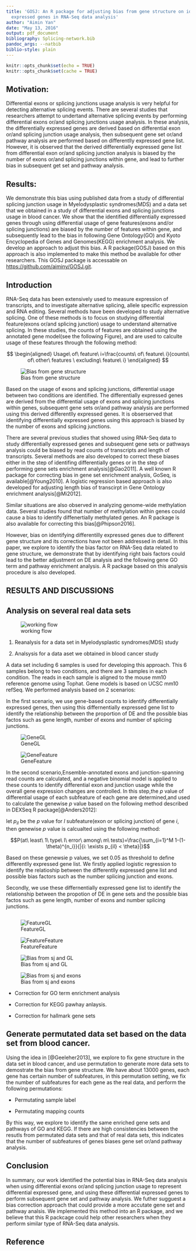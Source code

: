 ```yaml
---
title: 'GOSJ: An R package for adjusting bias from gene structure on identifying differentially
  expressed genes in RNA-Seq data analysis'
author: "Aimin Yan"
date: "May 13, 2016"
output: pdf_document
bibliography: Splicing-network.bib
pandoc_args: --natbib
biblio-style: plain
---
```


```r
knitr::opts_chunk$set(echo = TRUE)
knitr::opts_chunk$set(cache = TRUE)
```

## Motivation: 
Differential exons or splicing junctions usage analysis is very helpful for detecting alternative splicing events. There are several studies that researchers attempt to undertand alternative splicing events by performing differential exons or/and splicing junctions usage analysis. In these analysis, the differentially expressed genes are derived based on differential exon or/and splicing junction usage analysis, then subsequent gene set or/and pathway analysis are performed based on differentlly expressed gene list. However, it is observed that the derived differentially expressed gene list from differential exon or/and splicing junction analysis is biased by the number of exons or/and splicing junctions within gene, and lead to further bias in subsequent get set and pathway analysis.    

## Results: 
We demonstrate this bias using published data from a study of differential splicing junction usage in Myelodysplastic syndromes(MDS) and a data set that we obtained in a study of differential exons and splicing junctions usage in blood cancer. We show that the identified differentially expressed genes through using differential usage of gene features(exons and/or splicing junctions) are biased by the number of features within gene, and subsequently lead to the bias in following Gene Ontology(GO) and Kyoto Encyclopedia of Genes and Genomes(KEGG) enrichment analysis. We develop an approach to adjust this bias. A R package(GOSJ) based on this approach is also implemented to make this method be available for other researchers. This GOSJ package is accessable on <https://github.com/aiminy/GOSJ.git>.

## Introduction
RNA-Seq data has been extensively used to measure expression of transcripts, and to investigate alternative splicing, allele specific expression and RNA editing.
Several methods have been developed to study alternative splicing. One of these methods is to focus on studying differential feature(exons or/and splicing junction) usage to understand alternative splicing. In these studies, the counts of features are obtained using the annotated gene model(see the following Figure), and are used to calculte usage of these features through the following method:

$$
\begin{aligned}
Usage\ of\ feature\ i=\frac{counts\ of\ feature\ i}{counts\ of\ other\ features \ excluding\ feature\ i}
\end{aligned}
$$

![Bias from gene structure](/home/aiminyan/GOSJ/Figure/BiasFromGeneStructure.png)

Based on the usage of exons and splicing junctions, differential usage between two conditions are identified. The differentially expressed genes are derived from the differential usage of exons and splicing junctions within genes, subsequent gene sets or/and pathway analysis are performed using this derived differentlly expressed genes. It is obserserved that identifying differentially expressed genes using this approach is biased by the number of exons and splicing junctions.

There are several previous studies that showed using RNA-Seq data to study differentially expressed genes and subsequent gene sets or pathways analysis could be biased by read counts of transcripts and length of transcripts. Several methods are also developed to correct these biases either in the step of identifing differentially genes or in the step of performing gene sets enrichment analysis[@Gao2011]. A well known R package for correcting bias in gene set enrichment analysis, GoSeq, is available[@Young2010]. A logistic regression based approach is also developed for adjusting length bias of transcirpt in Gene Ontology enrichment analysis[@Mi2012].

Similar situations are also observed in analyzing genome-wide methylation data. Several studies found that number of methylation within genes could cause a bias to identify diffenertially methylated genes. An R package is also available for correcting this bias[@Phipson2016].  

However, bias on identifying differentilly expressed genes due to different gene structure and its corrections have not been addressed in detail. In this paper, we explore to identify the bias factor on RNA-Seq data related to gene structure, we demonstrate that by identifying right bais factors could lead to the better adjustment on DE analysis and the following gene GO term and pathway enrichment analysis. A R package based on this analysis procedure is also developed.


## RESULTS AND DISCUSSIONS

<!-- ## Simulation studies based on a real data -->
<!-- We attemp to use simulation to establish the relationship between the proportion of DE and the number of subfeatures of genes. In this simulation setting, we sample the mean of the number of splicing junction, and use this mean to simulate an array A including splicing junction numbers with certain amounts. we convert this number into an array AAA between 0 and 1. Use the median of AAA array as the probability for being 1, we sample from [0,1] to get a list with certain length. This list is used as -->
<!-- a gene set. For example, if this gene set has 30 genes, each gene has its splicing junction number, we will have 30 splicing junction number. After differential gene expression analysis, some genes are differentiallly expressed, and are labeled as 1,otherwise labeled as 0. Here we simulate two scenarios: -->

<!-- * Scenario1: the probability of being 1 is dependent on the median of AAA -->
<!-- * Scenario2: the probability of being 1 is not dependent on the median of AAA.  -->

<!-- In each simulation,we generate 50 gene sets,and each gene set includes 30 genes. For each set, we calculate the probability of differentially expressed genes and the median of splicing junction numbers of genes. Here we use $i$ to indicat the number of gene sets in each simulation, so we can get: -->

<!-- The probabilities of differentially expressed genes of 50 gene sets: -->
<!-- $P_1$,$P_2$,...,$P_i$,...,$P_{50}$ -->

<!-- The median of splicing junctions of 50 gene sets: -->
<!-- $F_1$,$F_2$,...,$F_i$,...,$F_{50}$ -->

<!-- Based on this, the correlation coefficients between probabilites of differentially expressed genes and medians of splicing junction numbers of genes in each simulation can be obtained. We performed 100 simumations, correltion coefficients of 100 simulations are calcuated. The following plot shows the distribution of correlation coefficients between the probability of being 1 and the median number of splicing junctions in two scenarios for 100 simulations: -->

<!-- ```{r pressure, echo=FALSE} -->
<!-- library(GOSJ) -->
<!-- re.random.DE2SJ<-SimulationSJ2DE(20,200,30) -->
<!-- boxplot(re.random.DE2SJ) -->
<!-- ``` -->

<!-- From the figure above, it is obvious: -->
<!-- In Scenario1(Unrelated_SJ_DE), a gene is differentially expressed or not is not dependent on the number of splicing junctions, so the average correlation coefficients between the probability of being 1 and the median number of splicing junctions in this scenario is closed to 0. In Scenario2(related_SJ_DE), a gene is differentially expressed or not is dependent on the number of splicing junctions, so the average correlation coefficients between the probability of being 1 and the median number of splicing junctions in this scenario is far away from 0. -->
<!-- <!-- ## Genewise p-value calculation -->

## Analysis on several real data sets

![working flow](/home/aiminyan/GOSJ/Figure/working_flow.png)

#. Reanalysis for a data set in Myelodysplastic syndromes(MDS) study


#. Analsysis for a data aset we obtained in blood cancer study

A data set including 6 samples is used for developing this approach. This 6 samples belong to two conditions, and there are 3 samples in each condition. The reads in each sample is aligned to the mouse mm10 reference genome using Tophat. Gene models is based on UCSC mm10 refSeq. We performed analysis based on 2 scenarios:

In the first scenario, we use gene-based counts to identify differentially expressed genes, then using this differnentially expressed gene list to identify the relationship between the proportion of DE and the possible bias factos such as gene length, number of exons and number of splicing junctions.

<!-- ![gene_feature](/home/aiminyan/GOSJ/Figure/gene_feature_DE.tiff) -->

![GeneGL](/home/aiminyan/GOSJ/Figure/pwfGeneGL.tiff)

![GeneFeature](/home/aiminyan/GOSJ/Figure/pwfGeneFeature.tiff)

<!-- ```{r GOSJ, echo=FALSE} -->
<!-- library(GOSJ) -->
<!-- library(Biobase) -->
<!-- library(goseq) -->
<!-- library(org.Mm.eg.db) -->
<!-- library(VennDiagram) -->

<!-- load("/media/H_driver/PJ/PJ_jscs.RData") -->
<!-- normaCounts<-Re.PJ@plottingEstimates$normCounts -->
<!-- write.table(normaCounts,file="PJ_normalized_count.csv",row.names = TRUE,quote=FALSE,sep=",") -->
<!-- re.PJ.gene.based<-makeGeneWiseTable(Re.PJ,gene.list=unique(as.character(fData(Re.PJ)$geneID))) -->
<!-- dir.name.PJ.gene="/media/H_driver/PJ/" -->
<!-- file.sample.PJ.gene="decoder.bySample.rtf" -->
<!-- file.count.PJ.gene="/QC.geneCounts.formatted.for.DESeq.txt" -->
<!-- Re.PJ.gene<-GetResults4GeneLevel(dir.name.PJ.gene,file.sample.PJ.gene,file.count.PJ.gene) -->
<!-- re.PJ.gene.based<-makeGeneWiseTable(Re.PJ,gene.list=unique(as.character(fData(Re.PJ)$geneID))) -->
<!-- Gene.based.DE.feature.based.DE<-CompareDEfromGeneWithDEfromFeatures(Re.PJ.gene,re.PJ.gene.based,"/media/H_driver/PJ/gene_feature_DE_2.tiff")
-->
<!-- plotPWF2(Gene.based.DE.feature.based.DE$pwfGeneGL) -->
<!-- ``` -->

In the second scenario,Ensemble-annotated exons and junction-spanning read counts are calculated, and a negative binomial model is applied to these counts to identify differential exon and junction usage while the overall gene expression changes are controlled. In this step,the $p$ value of differential usage of each subfeature of each gene are determined,and used to calculate the genewise $p$ value based on the following method described in DEXSeq R package[@Anders2012]:

let $p_{il}$ be the $p$ value for $l$
subfeature(exon or splicing junction) of gene $i$, then genewise $p$ value is calcualted using the following method:

$$P(at\ least\ 1\ type\ I\ error\ among\ m\ tests)=\frac{\sum_{i=1}^M 1-(1-\theta)^{n_i}}{|{i: \exists p_{il} < \theta}|}$$

Based on these genewsie p values, we set 0.05 as threshold to define differentlly expressed gene list. We firstly applied logistic regression to identify the relatioship between the differentlly expressed gene list and possible bias factors such as the number splicing junction and exons.

<!-- ```{r UseLogistic2_adDE,echo=TRUE} -->
<!-- library(GOSJ) -->
<!-- UseLogistic2_adDE("/Volumes/Bioinformatics$/2015/Nimer_Cheng/GeneWise_jscs3_all_with_anno_2_24_2016.csv") -->
<!-- ``` -->

Secondly, we use these differnentially expressed gene list to identify the relationship between the propotion of DE in gene sets and the possible bias factos such as gene length, number of exons and number splicing junctions. 

```r

```

![FeatureGL](/home/aiminyan/GOSJ/Figure/pwfFeatureGL.tiff)

![FeatureFeature](/home/aiminyan/GOSJ/Figure/pwFeatureFeature.tiff)


![Bias from sj and GL](/home/aiminyan/GOSJ/Figure/sjvsGL.png)

![Bias from sj and exons](/home/aiminyan/GOSJ/Figure/sjvsexons.png)


+ Correction for GO term enrichment analysis

+ Correction for KEGG pawhay anlaysis.

+ Correction for hallmark gene sets


## Generate permutated data set based on the data set from blood cancer. 

Using the idea in [@Geeleher2013], we explore to fix gene structure in the data set in blood cancer, and use permutation to generate more data sets to demostrate the bias from gene structure. We have about 13000 genes, each gene has certain number of subfeatures, in this permutation setting, we fix the number of subfeatures for each gene as the real data, and perform the following permutations:

+ Permutating sample label

+ Permutating mapping counts 

By this way, we explore to identify the same enriched gene sets and pathways of GO and KEGG. If there are high consistencies between the resutls from permutated data sets and that of real data sets, this indicates that the number of subfeatures of genes biases gene set or/and pathway analysis.

## Conclusion
In summary, our work identified the potential bias in RNA-Seq data analysis when using differential exons or/and splicing junction usage to represent differential expressed gene, and using these differential expressed genes to perform subsequent gene set and pathway analysis. We futher sugguest a bias correction approach that could provide a more accutate gene set and pathway analsis. We implemented this method into an R package, and we believe that this R packcage could help other researchers when they perform similar type of RNA-Seq data analysis.

## Reference
